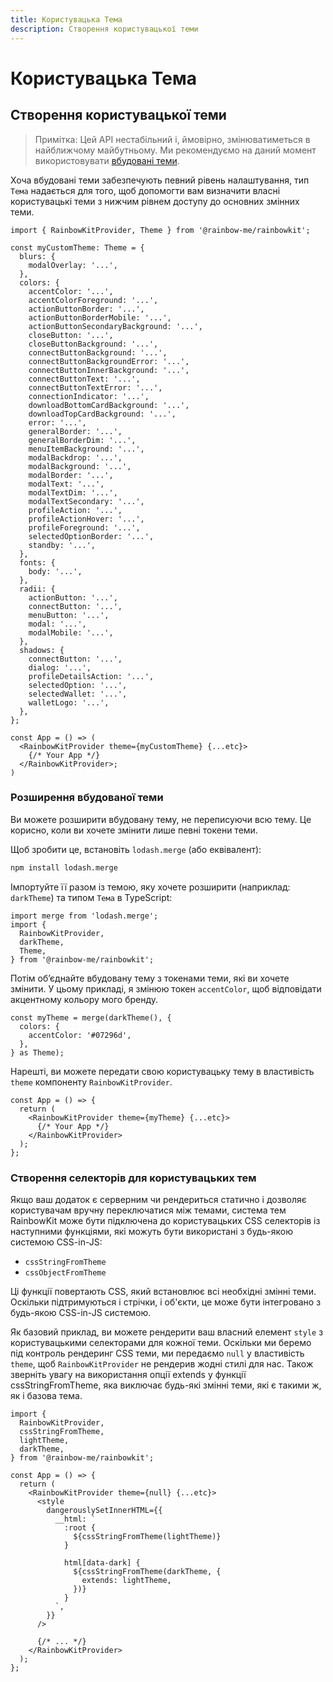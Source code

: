 ```yaml
---
title: Користувацька Тема
description: Створення користувацької теми
---
```


# Користувацька Тема

## Створення користувацької теми

> Примітка: Цей API нестабільний і, ймовірно, змінюватиметься
> в найближчому майбутньому. Ми рекомендуємо на даний момент використовувати [вбудовані теми](/docs/theming).

Хоча вбудовані теми забезпечують певний рівень налаштування, тип `Тема` надається для того, щоб допомогти вам визначити власні користувацькі теми з нижчим рівнем доступу до основних змінних теми.

```tsx
import { RainbowKitProvider, Theme } from '@rainbow-me/rainbowkit';

const myCustomTheme: Theme = {
  blurs: {
    modalOverlay: '...',
  },
  colors: {
    accentColor: '...',
    accentColorForeground: '...',
    actionButtonBorder: '...',
    actionButtonBorderMobile: '...',
    actionButtonSecondaryBackground: '...',
    closeButton: '...',
    closeButtonBackground: '...',
    connectButtonBackground: '...',
    connectButtonBackgroundError: '...',
    connectButtonInnerBackground: '...',
    connectButtonText: '...',
    connectButtonTextError: '...',
    connectionIndicator: '...',
    downloadBottomCardBackground: '...',
    downloadTopCardBackground: '...',
    error: '...',
    generalBorder: '...',
    generalBorderDim: '...',
    menuItemBackground: '...',
    modalBackdrop: '...',
    modalBackground: '...',
    modalBorder: '...',
    modalText: '...',
    modalTextDim: '...',
    modalTextSecondary: '...',
    profileAction: '...',
    profileActionHover: '...',
    profileForeground: '...',
    selectedOptionBorder: '...',
    standby: '...',
  },
  fonts: {
    body: '...',
  },
  radii: {
    actionButton: '...',
    connectButton: '...',
    menuButton: '...',
    modal: '...',
    modalMobile: '...',
  },
  shadows: {
    connectButton: '...',
    dialog: '...',
    profileDetailsAction: '...',
    selectedOption: '...',
    selectedWallet: '...',
    walletLogo: '...',
  },
};

const App = () => (
  <RainbowKitProvider theme={myCustomTheme} {...etc}>
    {/* Your App */}
  </RainbowKitProvider>;
)
```

### Розширення вбудованої теми

Ви можете розширити вбудовану тему, не переписуючи всю тему. Це корисно, коли ви хочете змінити лише певні токени теми.

Щоб зробити це, встановіть `lodash.merge` (або еквівалент):

```bash
npm install lodash.merge
```

Імпортуйте її разом із темою, яку хочете розширити (наприклад: `darkTheme`) та типом `Тема` в TypeScript:

```tsx
import merge from 'lodash.merge';
import {
  RainbowKitProvider,
  darkTheme,
  Theme,
} from '@rainbow-me/rainbowkit';
```

Потім обʼєднайте вбудовану тему з токенами теми, які ви хочете змінити. У цьому прикладі, я змінюю токен `accentColor`, щоб відповідати акцентному кольору мого бренду.

```tsx
const myTheme = merge(darkTheme(), {
  colors: {
    accentColor: '#07296d',
  },
} as Theme);
```

Нарешті, ви можете передати свою користувацьку тему в властивість `theme` компоненту `RainbowKitProvider`.

```tsx
const App = () => {
  return (
    <RainbowKitProvider theme={myTheme} {...etc}>
      {/* Your App */}
    </RainbowKitProvider>
  );
};
```

### Створення селекторів для користувацьких тем

Якщо ваш додаток є серверним чи рендериться статично і дозволяє користувачам вручну переключатися між темами, система тем RainbowKit може бути підключена до користувацьких CSS селекторів із наступними функціями, які можуть бути використані з будь-якою системою CSS-in-JS:

- `cssStringFromTheme`
- `cssObjectFromTheme`

Ці функції повертають CSS, який встановлює всі необхідні змінні теми. Оскільки підтримуються і стрічки, і об'єкти, це може бути інтегровано з будь-якою CSS-in-JS системою.

Як базовий приклад, ви можете рендерити ваш власний елемент `style` з користувацькими селекторами для кожної теми. Оскільки ми беремо під контроль рендеринг CSS теми, ми передаємо `null` у властивість `theme`, щоб `RainbowKitProvider` не рендерив жодні стилі для нас. Також зверніть увагу на використання опції extends у функції cssStringFromTheme, яка виключає будь-які змінні теми, які є такими ж, як і базова тема.

```tsx
import {
  RainbowKitProvider,
  cssStringFromTheme,
  lightTheme,
  darkTheme,
} from '@rainbow-me/rainbowkit';

const App = () => {
  return (
    <RainbowKitProvider theme={null} {...etc}>
      <style
        dangerouslySetInnerHTML={{
          __html: `
            :root {
              ${cssStringFromTheme(lightTheme)}
            }

            html[data-dark] {
              ${cssStringFromTheme(darkTheme, {
                extends: lightTheme,
              })}
            }
          `,
        }}
      />

      {/* ... */}
    </RainbowKitProvider>
  );
};
```
